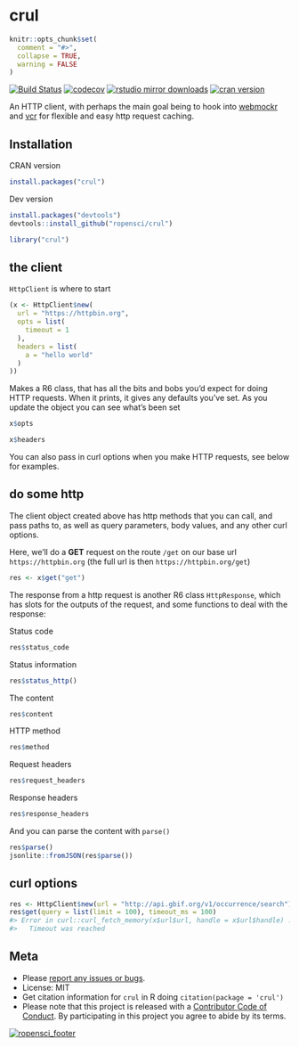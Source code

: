 crul
====

```r
knitr::opts_chunk$set(
  comment = "#>",
  collapse = TRUE,
  warning = FALSE
)
```

[![Build Status](https://travis-ci.org/ropensci/crul.svg?branch=master)](https://travis-ci.org/ropensci/crul)
[![codecov](https://codecov.io/gh/ropensci/crul/branch/master/graph/badge.svg)](https://codecov.io/gh/ropensci/crul)
[![rstudio mirror downloads](http://cranlogs.r-pkg.org/badges/crul)](https://github.com/metacran/cranlogs.app)
[![cran version](http://www.r-pkg.org/badges/version/crul)](https://cran.r-project.org/package=crul)


An HTTP client, with perhaps the main goal being to hook into
[webmockr](https://github.com/ropensci/webmockr) and
[vcr](https://github.com/ropensci/vcr) for flexible and easy
http request caching.

## Installation

CRAN version

```r
install.packages("crul")
```

Dev version

```r
install.packages("devtools")
devtools::install_github("ropensci/crul")
```

```r
library("crul")
```

## the client

`HttpClient` is where to start

```r
(x <- HttpClient$new(
  url = "https://httpbin.org",
  opts = list(
    timeout = 1
  ),
  headers = list(
    a = "hello world"
  )
))
```

Makes a R6 class, that has all the bits and bobs you'd expect for doing HTTP
requests. When it prints, it gives any defaults you've set. As you update
the object you can see what's been set

```r
x$opts
```

```r
x$headers
```

You can also pass in curl options when you make HTTP requests, see below
for examples.

## do some http

The client object created above has http methods that you can call,
and pass paths to, as well as query parameters, body values, and any other
curl options.

Here, we'll do a __GET__ request on the route `/get` on our base url
`https://httpbin.org` (the full url is then `https://httpbin.org/get`)

```r
res <- x$get("get")
```

The response from a http request is another R6 class `HttpResponse`, which
has slots for the outputs of the request, and some functions to deal with
the response:

Status code

```r
res$status_code
```

Status information

```r
res$status_http()
```

The content

```r
res$content
```

HTTP method

```r
res$method
```

Request headers

```r
res$request_headers
```

Response headers

```r
res$response_headers
```

And you can parse the content with `parse()`

```r
res$parse()
jsonlite::fromJSON(res$parse())
```

## curl options

```r
res <- HttpClient$new(url = "http://api.gbif.org/v1/occurrence/search")
res$get(query = list(limit = 100), timeout_ms = 100)
#> Error in curl::curl_fetch_memory(x$url$url, handle = x$url$handle) : 
#>   Timeout was reached
```


## Meta

* Please [report any issues or bugs](https://github.com/ropensci/crul/issues).
* License: MIT
* Get citation information for `crul` in R doing `citation(package = 'crul')`
* Please note that this project is released with a [Contributor Code of Conduct](CONDUCT.md).
By participating in this project you agree to abide by its terms.

[![ropensci_footer](https://ropensci.org/public_images/github_footer.png)](https://ropensci.org)
